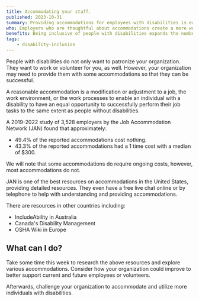 ```yaml
---
title: Accommodating your staff.
published: 2023-10-31
summary: Providing accommodations for employees with disabilities is easier than you think.
who: Employers who are thoughtful about accommodations create a more welcoming environment and prepares the organization and employees for unexpected situations.
benefits: Being inclusive of people with disabilities expands the number of people you can hire, making sure you can get the best person for the job.
tags:
    - disability-inclusion
---
```



People with disabilities do not only want to patronize your organization. They want to work or volunteer for you, as well. However, your organization may need to provide them with some accommodations so that they can be successful.

A reasonable accommodation is a modification or adjustment to a job, the work environment, or the work processes to enable an individual with a disability to have an equal opportunity to successfully perform their job tasks to the same extent as people without disabilities.

A <ExternalLink inline href="https://askjan.org/topics/costs.cfm">2019-2022 study of 3,528 employers</ExternalLink> by the Job Accommodation Network (JAN) found that approximately:
- 49.4% of the reported accommodations cost nothing.
- 43.3% of the reported accommodations had a 1 time cost with a median of $300. 

We will note that some accommodations do require ongoing costs, however, most accommodations do not.

<ExternalLink href="https://askjan.org/">JAN</ExternalLink> is one of the best resources on accommodations in the United States, providing detailed resources. They even have a free live chat online or by telephone to help with understanding and providing accommodations.

There are resources in other countries including:
- <ExternalLink inline href="https://includeability.gov.au/resources-employers">IncludeAbility in Australia</ExternalLink>
- <ExternalLink inline href="https://www.canada.ca/en/government/publicservice/wellness-inclusion-diversity-public-service/health-wellness-public-servants/disability-management/fundamentals-accommodation-options.html">Canada's Disability Management</ExternalLink> 
- <ExternalLink inline href="https://oshwiki.osha.europa.eu/en/themes/workers-disabilities">OSHA Wiki in Europe</ExternalLink>

## What can I do?

Take some time this week to research the above resources and explore various accommodations. Consider how your organization could improve to better support current and future employees or volunteers.

Afterwards, challenge your organization to accommodate and utilize more individuals with disabilities.
